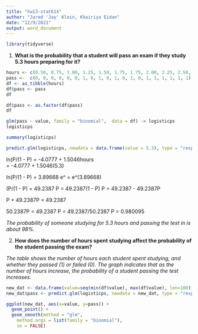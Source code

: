 ```yaml
---
title: "hw13-stat614"
author: "Jared 'Jay' Klein, Khairiya Eidan"
date: "12/9/2021"
output: word_document
---
```


```r
library(tidyverse)
```

1. **What is the probability that a student will pass an exam if they study 5.3 hours preparing for it?**

```r
hours <- c(0.50, 0.75, 1.00, 1.25, 1.50, 1.75, 1.75, 2.00, 2.25, 2.50, 2.75, 3.00, 3.25, 3.50, 4.00, 4.25, 4.50, 4.75, 5.00, 5.50)
pass <-  c(0, 0, 0, 0, 0, 0, 1, 0, 1, 0, 1, 0, 1, 0, 1, 1, 1, 1, 1, 1)
df <- as_tibble(hours)
df$pass <- pass
df
```

```r
df$pass <- as.factor(df$pass)
df
```
```r
glm(pass ~ value, family = "binomial",  data = df) -> logisticps
logisticps

summary(logisticps)
```
```r
predict.glm(logisticps, newdata = data.frame(value = 5.3), type = "response")
```

ln(P/(1 - P) = -4.0777 + 1.5046hours  
             = -4.0777 + 1.5046(5.3)  

ln(P/(1 - P) = 3.89668
e^           = e^(3.89668)  

  (P/(1 - P) = 49.2387
           P = 49.2387(1 - P)
           P = 49.2387 - 49.2387P   

P + 49.2387P = 49.2387  

50.2387P = 49.2387
       P = 49.2387/50.2387
       P = 0.980095  

*The probability of someone studying for 5.3 hours and passing the test in is about 98%.*

2. **How does the number of hours spent studying affect the probability of the student passing the exam?**  

*The table shows the number of hours each student spent studying, and whether they passed (1) or failed (0). The graph indicates that as the number of hours increase, the probability of a student passing the test increases.*


```r
new_dat <- data.frame(value=seq(min(df$value), max(df$value), len=100))
new_dat$pass <- predict.glm(logisticps, newdata = new_dat, type = "response")
```
```r
ggplot(new_dat, aes(x=value, y=pass)) +
  geom_point() +
  geom_smooth(method = "glm", 
    method.args = list(family = "binomial"), 
    se = FALSE)
```


